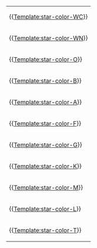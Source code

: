 {{star-color-{{{1}}}}}<noinclude>
{|
|-
|style="background: {{star-color-WC}}"| {{[[Template:star-color-WC]]}}
|-
|style="background: {{star-color-WN}}"| {{[[Template:star-color-WN]]}}
|-
|style="background: {{star-color-O}}"| {{[[Template:star-color-O]]}}
|-
|style="background: {{star-color-B}}"| {{[[Template:star-color-B]]}}
|-
|style="background: {{star-color-A}}"| {{[[Template:star-color-A]]}}
|-
|style="background: {{star-color-F}}"| {{[[Template:star-color-F]]}}
|-
|style="background: {{star-color-G}}"| {{[[Template:star-color-G]]}}
|-
|style="background: {{star-color-K}}"| {{[[Template:star-color-K]]}}
|-
|style="background: {{star-color-M}}"| {{[[Template:star-color-M]]}}
|-
|style="background: {{star-color-L}}"| {{[[Template:star-color-L]]}}
|-
|style="background: {{star-color-T}}"| {{[[Template:star-color-T]]}}
|}
</noinclude>